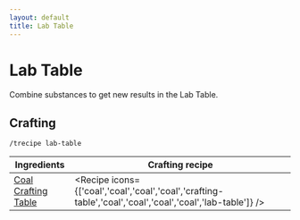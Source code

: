 ```yaml
---
layout: default
title: Lab Table
---
```



Lab Table
===================

Combine substances to get new results in the Lab Table.

## Crafting

`/trecipe lab-table`

| Ingredients | Crafting recipe |
| ----------- | --------------- |
| [Coal](https://minecraft.wiki/w/Coal)<br/>[Crafting Table](https://minecraft.wiki/w/Crafting_Table) | <Recipe icons={['coal','coal','coal','coal','crafting-table','coal','coal','coal','coal','lab-table']} /> |
